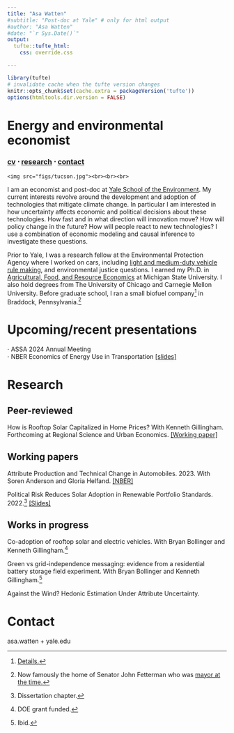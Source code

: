 ```yaml
---
title: "Asa Watten"
#subtitle: "Post-doc at Yale" # only for html output
#author: "Asa Watten"
#date: "`r Sys.Date()`"
output:
  tufte::tufte_html:
    css: override.css

---
```


```r
library(tufte)
# invalidate cache when the tufte version changes
knitr::opts_chunk$set(cache.extra = packageVersion('tufte'))
options(htmltools.dir.version = FALSE)
```
# Energy and environmental economist
### [cv](https://www.dropbox.com/scl/fi/wqc9ny1b6t4ajq100w9ek/CV.pdf?rlkey=cxvbaoe21tyuhbi3rtdfan0s1&dl=0) ⋅ [research](#research) ⋅ [contact](#contact)
```marginfigure
<img src="figs/tucson.jpg"><br><br><br>
```

I am an economist and post-doc at [Yale School of the Environment](https://environment.yale.edu/). My current interests revolve around the development and adoption of technologies that mitigate climate change. In particular I am interested in how uncertainty affects economic and political decisions about these technologies. How fast and in what direction will innovation move? How will policy change in the future? How will people react to new technologies? I use a combination of economic modeling and causal inference to investigate these questions.

Prior to Yale, I was a research fellow at the Environmental Protection Agency where I worked on cars, including [light and medium-duty vehicle rule making](https://www.epa.gov/regulations-emissions-vehicles-and-engines/proposed-rule-multi-pollutant-emissions-standards-model), and environmental justice questions. I earned my Ph.D. in [Agricultural, Food, and Resource Economics](https://afre.msu.edu) at Michigan State University. I also hold degrees from The University of Chicago and Carnegie Mellon University. Before graduate school, I ran a small biofuel company^[[Details.](figs/details.png)] in Braddock, Pennsylvania.^[Now famously the home of Senator John Fetterman who was [mayor at the time.](https://www.rollingstone.com/culture/culture-features/john-fetterman-pennsylvania-mayor-hell-allegheny-county-100493/)]


# Upcoming/recent presentations

⋅ ASSA 2024 Annual Meeting <br>
⋅ NBER Economics of Energy Use in Transportation [[slides]](https://www.dropbox.com/scl/fi/stcehaxycwbwofk6izotu/Attributes-NBER.pdf?rlkey=7wpfb2f4ga2xgzu7rxd03lygh&dl=0)

# Research <a id="research"></a>

## Peer-reviewed

How is Rooftop Solar Capitalized in Home Prices? With Kenneth Gillingham.
Forthcoming at Regional Science and Urban Economics.
[[Working paper]](https://www.dropbox.com/scl/fi/ccz50ie7jv95i76k1km8o/Gillingham-and-Watten-Solar-Capitalization.pdf?rlkey=36ity4d1svi1khopqssj9ni5r&dl=0)

## Working papers 

Attribute Production and Technical Change in Automobiles. 2023.
With Soren Anderson and Gloria Helfand. [[NBER]](https://conference.nber.org/conf_papers/f178120.pdf)

Political Risk Reduces Solar Adoption in Renewable Portfolio Standards. 2022.^[Dissertation chapter.] [[Slides]](https://www.dropbox.com/scl/fi/2k3e1eh86bsox7rnvmigz/Watten_AERE_2022.pdf?rlkey=wyhl3h35cfv05ia5gcoo4odn8&dl=0)

## Works in progress

Co-adoption of rooftop solar and electric vehicles. With Bryan Bollinger and Kenneth Gillingham.^[DOE grant funded.]

Green vs grid-independence messaging: evidence from a residential battery storage field experiment. With Bryan Bollinger and Kenneth Gillingham.^[Ibid.]

Against the Wind? Hedonic Estimation Under Attribute Uncertainty.

# Contact <a id="contact"></a>

asa.watten + yale.edu




